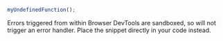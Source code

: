 ```javascript
myUndefinedFunction();
```
<Note>

Errors triggered from within Browser DevTools are sandboxed, so will not trigger an error handler. Place the snippet directly in your code instead.

</Note>

